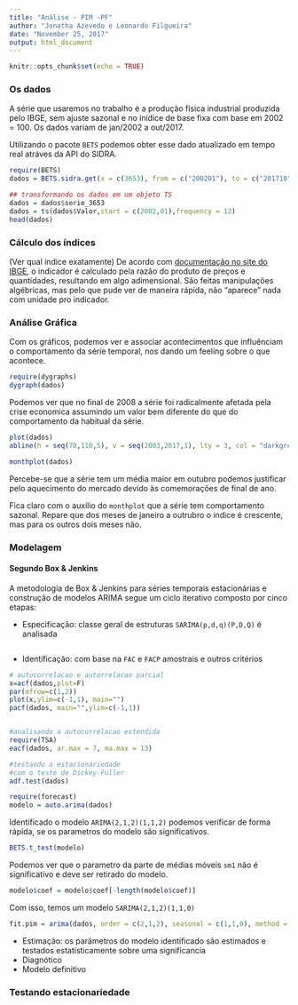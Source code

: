 ---
title: "Análise - PIM -PF"
author: "Jonatha Azevedo e Leonardo Filgueira"
date: "November 25, 2017"
output: html_document
---

```{r setup, include=FALSE}
knitr::opts_chunk$set(echo = TRUE)
```

### Os dados

A série que usaremos no trabalho é a produção física industrial produzida pelo IBGE, sem ajuste sazonal e no ínidice de base fixa com base em 2002 = 100. Os dados variam de jan/2002 a out/2017.

Utilizando o pacote `BETS` podemos obter esse dado atualizado em tempo real atráves da API do SIDRA. 


```{r, message=FALSE}
require(BETS)
dados = BETS.sidra.get(x = c(3653), from = c("200201"), to = c("201710"), territory = "brazil",variable = 3135, sections = c(129316), cl = 544)

## transformando os dados em um objeto TS
dados = dados$serie_3653
dados = ts(dados$Valor,start = c(2002,01),frequency = 12)
head(dados)
```

### Cálculo dos índices

(Ver qual índice exatamente)
De acordo com [documentação no site do IBGE](https://ww2.ibge.gov.br/home/estatistica/indicadores/industria/pimpfbr/srmindconjind.pdf), o indicador é calculado pela razão do produto de preços e quantidades, resultando em algo adimensional. São feitas manipulações algébricas, mas pelo que pude ver de maneira rápida, não "aparece" nada com unidade pro indicador. 

### Análise Gráfica

Com os gráficos, podemos ver e associar acontecimentos que influênciam o comportamento da série temporal, nos dando um feeling sobre o que acontece.

```{r,message=FALSE,fig.align='center',out.width="90%"}
require(dygraphs)
dygraph(dados)
```


Podemos ver que no final de  2008 a série foi radicalmente afetada pela crise economica assumindo um valor bem diferente do que do comportamento da habitual da série.

```{r,fig.align='center'}
plot(dados)
abline(h = seq(70,110,5), v = seq(2003,2017,1), lty = 3, col = "darkgrey")
```


```{r,fig.align='center'}
monthplot(dados)
```

Percebe-se que a série tem um média maior em outubro podemos justificar pelo aquecimento do mercado devido às comemorações de final de ano.

Fica claro com o auxílio do `monthplot` que a série tem comportamento sazonal. Repare que dos meses de janeiro a outrubro o indice é crescente, mas para os outros dois meses não.


### Modelagem

#### Segundo Box & Jenkins 

A metodologia de Box & Jenkins para séries temporais estacionárias e construção de modelos ARIMA segue  um ciclo iterativo composto por cinco etapas:

 - Especificação: classe geral de estruturas `SARIMA(p,d,q)(P,D,Q)` é analisada
 
```{r especificacao}

```
 
 - Identificação: com base na  `FAC` e `FACP` amostrais e outros critérios
 
```{r identificacao, fig.align='center',message=FALSE}

# autocorrelacao e autorrelacao parcial
x=acf(dados,plot=F)
par(mfrow=c(1,2))
plot(x,ylim=c(-1,1), main="")
pacf(dados, main="",ylim=c(-1,1))


#analisando a autocorrelacao extendida
require(TSA)
eacf(dados, ar.max = 7, ma.max = 13)

```
 

```{r estacionariedade}
#testando a estacionariedade 
#com o teste de Dickey-Fuller
adf.test(dados) 
```
 
 
 
```{r identificacao2, fig.align='center',message=FALSE}
require(forecast)
modelo = auto.arima(dados)

```
 
 Identificado o modelo `ARIMA(2,1,2)(1,1,2)` podemos verificar de forma rápida, se os parametros do modelo são significativos. 
 
```{r significancia,message=FALSE}

BETS.t_test(modelo)

```
 
 Podemos ver que o parametro da parte de médias móveis `sm1` não é significativo e deve ser retirado do modelo.
 
```{r retirando nao significativo}
modelo$coef = modelo$coef[-length(modelo$coef)]
```
 
 Com isso, temos um modelo `SARIMA(2,1,2)(1,1,0)`
 
 
```{r}
fit.pim = arima(dados, order = c(2,1,2), seasonal = c(1,1,0), method = "ML", lambda = 0)
```
 
 
 - Estimação: os parâmetros do modelo identificado são estimados e testados
 estatísticamente sobre uma significancia
 - Diagnótico
 - Modelo definitivo




### Testando estacionariedade 





